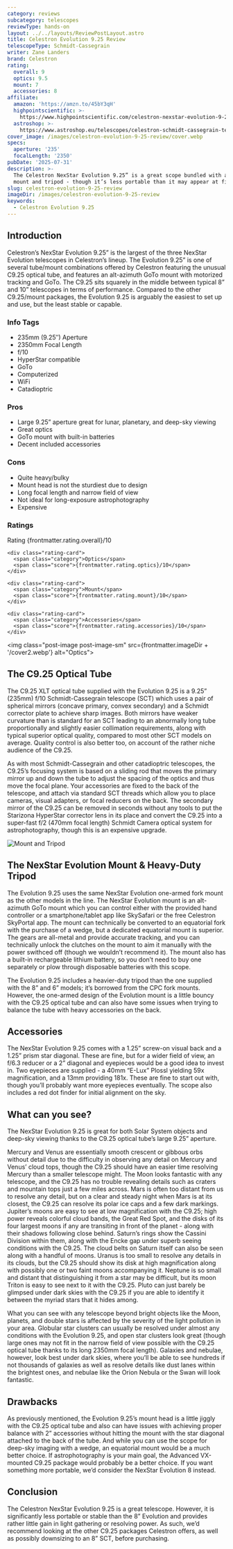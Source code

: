 ```yaml
---
category: reviews
subcategory: telescopes
reviewType: hands-on
layout: ../../layouts/ReviewPostLayout.astro
title: Celestron Evolution 9.25 Review
telescopeType: Schmidt-Cassegrain
writer: Zane Landers
brand: Celestron
rating:
  overall: 9
  optics: 9.5
  mount: 7
  accessories: 8
affiliate:
  amazon: 'https://amzn.to/45bY3qH'
  highpointscientific: >-
    https://www.highpointscientific.com/celestron-nexstar-evolution-9-25-12092?rfsn=7304485.fd6b10
  astroshop: >-
    https://www.astroshop.eu/telescopes/celestron-schmidt-cassegrain-telescope-sc-235-2350-nexstar-evolution-925/p,44974?affiliate_id=TelescopesToBuy
cover_image: /images/celestron-evolution-9-25-review/cover.webp
specs:
  aperture: '235'
  focalLength: '2350'
pubDate: '2025-07-31'
description: >-
  The Celestron NexStar Evolution 9.25” is a great scope bundled with a great
  mount and tripod - though it’s less portable than it may appear at first.
slug: celestron-evolution-9-25-review
imageDir: /images/celestron-evolution-9-25-review
keywords:
  - Celestron Evolution 9.25
---
```


<h2>Introduction</h2>

<p>Celestron’s NexStar Evolution 9.25” is the largest of the three NexStar Evolution telescopes in Celestron’s lineup. The Evolution 9.25” is one of several tube/mount combinations offered by Celestron featuring the unusual C9.25 optical tube, and features an alt-azimuth GoTo mount with motorized tracking and GoTo. The C9.25 sits squarely in the middle between typical 8” and 10” telescopes in terms of performance. Compared to the other C9.25/mount packages, the Evolution 9.25 is arguably the easiest to set up and use, but the least stable or capable.</p>
<section class="info-tags">
  <h3>Info Tags</h3>
  <ul>
    <li>235mm (9.25″) Aperture</li>
    <li>2350mm Focal Length</li>
    <li>f/10</li>
    <li>HyperStar compatible</li>
    <li>GoTo</li>
    <li>Computerized</li>
    <li>WiFi</li>
    <li>Catadioptric</li>
  </ul>
</section>

<section class="pros-cons">
  <div class="pros-block">
    <h3>Pros</h3>
    <ul>
        <li>Large 9.25” aperture great for lunar, planetary, and deep-sky viewing</li>
        <li>Great optics</li>
        <li>GoTo mount with built-in batteries</li>
        <li>Decent included accessories</li>
    </ul>
  </div>
  <div class="cons-block">
    <h3>Cons</h3>
    <ul>
        <li>Quite heavy/bulky</li>
        <li>Mount head is not the sturdiest due to design</li>
        <li>Long focal length and narrow field of view</li>
        <li>Not ideal for long-exposure astrophotography</li>
        <li>Expensive</li>
    </ul>
  </div>
</section>

<section class="ratings">
  <h3>Ratings</h3>
  <div class="ratings-grid">
    <div class="rating-card">
      <span class="category">Rating</span>
      <span class="score">{frontmatter.rating.overall}/10</span>
    </div>

    <div class="rating-card">
      <span class="category">Optics</span>
      <span class="score">{frontmatter.rating.optics}/10</span>
    </div>

    <div class="rating-card">
      <span class="category">Mount</span>
      <span class="score">{frontmatter.rating.mount}/10</span>
    </div>

    <div class="rating-card">
      <span class="category">Accessories</span>
      <span class="score">{frontmatter.rating.accessories}/10</span>
    </div>
  </div>
</section>

<Affiliates affiliate={frontmatter.affiliate} />

<img class="post-image post-image-sm" src={frontmatter.imageDir + '/cover2.webp'} alt="Optics"></img>
<h2>The C9.25 Optical Tube</h2>
<p>The C9.25 XLT optical tube supplied with the Evolution 9.25 is a 9.25” (235mm) f/10 Schmidt-Cassegrain telescope (SCT) which uses a pair of spherical mirrors (concave primary, convex secondary) and a Schmidt corrector plate to achieve sharp images. Both mirrors have weaker curvature than is standard for an SCT leading to an abnormally long tube proportionally and slightly easier collimation requirements, along with typical superior optical quality, compared to most other SCT models on average. Quality control is also better too, on account of the rather niche audience of the C9.25.</p>
<p>As with most Schmidt-Cassegrain and other catadioptric telescopes, the C9.25’s focusing system is based on a sliding rod that moves the primary mirror up and down the tube to adjust the spacing of the optics and thus move the focal plane. Your accessories are fixed to the back of the telescope, and attach via standard SCT threads which allow you to place cameras, visual adapters, or focal reducers on the back. The secondary mirror of the C9.25 can be removed in seconds without any tools to put the Starizona HyperStar corrector lens in its place and convert the C9.25 into a super-fast f/2 (470mm focal length) Schmidt Camera optical system for astrophotography, though this is an expensive upgrade.</p>
<img class="post-image post-image-sm" src={frontmatter.imageDir + '/cover4.webp'} alt="Mount and Tripod"></img>
<h2>The NexStar Evolution Mount & Heavy-Duty Tripod</h2>
<p>The Evolution 9.25 uses the same NexStar Evolution one-armed fork mount as the other models in the line. The NexStar Evolution mount is an alt-azimuth GoTo mount which you can control either with the provided hand controller or a smartphone/tablet app like SkySafari or the free Celestron SkyPortal app. The mount can technically be converted to an equatorial fork with the purchase of a wedge, but a dedicated equatorial mount is superior. The gears are all-metal and provide accurate tracking, and you can technically unlock the clutches on the mount to aim it manually with the power swithced off (though we wouldn’t recommend it). The mount also has a built-in rechargeable lithium battery, so you don’t need to buy one separately or plow through disposable batteries with this scope.</p>
<p>The Evolution 9.25 includes a heavier-duty tripod than the one supplied with the 8” and 6” models; it’s borrowed from the CPC fork mounts. However, the one-armed design of the Evolution mount is a little bouncy with the C9.25 optical tube and can also have some issues when trying to balance the tube with heavy accessories on the back.</p>
<h2>Accessories</h2>

<p>The NexStar Evolution 9.25 comes with a 1.25” screw-on visual back and a 1.25” prism star diagonal. These are fine, but for a wider field of view, an f/6.3 reducer or a 2” diagonal and eyepieces would be a good idea to invest in. Two eyepieces are supplied - a 40mm “E-Lux” Plossl yielding 59x magnification, and a 13mm providing 181x. These are fine to start out with, though you’ll probably want more eyepieces eventually. The scope also includes a red dot finder for initial alignment on the sky.</p>
<h2>What can you see?</h2>

<p>The NexStar Evolution 9.25 is great for both Solar System objects and deep-sky viewing thanks to the C9.25 optical tube’s large 9.25” aperture.</p>
<p>Mercury and Venus are essentially smooth crescent or gibbous orbs without detail due to the difficulty in observing any detail on Mercury and Venus’ cloud tops, though the C9.25 should have an easier time resolving Mercury than a smaller telescope might.
The Moon looks fantastic with any telescope, and the C9.25 has no trouble revealing details such as craters and mountain tops just a few miles across.
Mars is often too distant from us to resolve any detail, but on a clear and steady night when Mars is at its closest, the C9.25 can resolve its polar ice caps and a few dark markings.
Jupiter’s moons are easy to see at low magnification with the C9.25; high power reveals colorful cloud bands, the Great Red Spot, and the disks of its four largest moons if any are transiting in front of the planet - along with their shadows following close behind.
Saturn’s rings show the Cassini Division within them, along with the Encke gap under superb seeing conditions with the C9.25. The cloud belts on Saturn itself can also be seen along with a handful of moons.
Uranus is too small to resolve any details in its clouds, but the C9.25 should show its disk at high magnification along with possibly one or two faint moons accompanying it.
Neptune is so small and distant that distinguishing it from a star may be difficult, but its moon Triton is easy to see next to it with the C9.25.
Pluto can just barely be glimpsed under dark skies with the C9.25 if you are able to identify it between the myriad stars that it hides among.</p>
<p>What you can see with any telescope beyond bright objects like the Moon, planets, and double stars is affected by the severity of the light pollution in your area. Globular star clusters can usually be resolved under almost any conditions with the Evolution 9.25, and open star clusters look great (though large ones may not fit in the narrow field of view possible with the C9.25 optical tube thanks to its long 2350mm focal length). Galaxies and nebulae, however, look best under dark skies, where you’ll be able to see hundreds if not thousands of galaxies as well as resolve details like dust lanes within the brightest ones, and nebulae like the Orion Nebula or the Swan will look fantastic.</p>
<h2>Drawbacks</h2>

<p>As previously mentioned, the Evolution 9.25’s mount head is a little jiggly with the C9.25 optical tube and also can have issues with achieving proper balance with 2” accessories without hitting the mount with the star diagonal attached to the back of the tube. And while you can use the scope for deep-sky imaging with a wedge, an equatorial mount would be a much better choice. If astrophotography is your main goal, the Advanced VX-mounted C9.25 package would probably be a better choice. If you want something more portable, we’d consider the NexStar Evolution 8 instead.</p>
<h2>Conclusion</h2>

<p>The Celestron NexStar Evolution 9.25 is a great telescope. However, it is significantly less portable or stable than the 8” Evolution and provides rather little gain in light gathering or resolving power. As such, we’d recommend looking at the other C9.25 packages Celestron offers, as well as possibly downsizing to an 8” SCT, before purchasing.</p>

